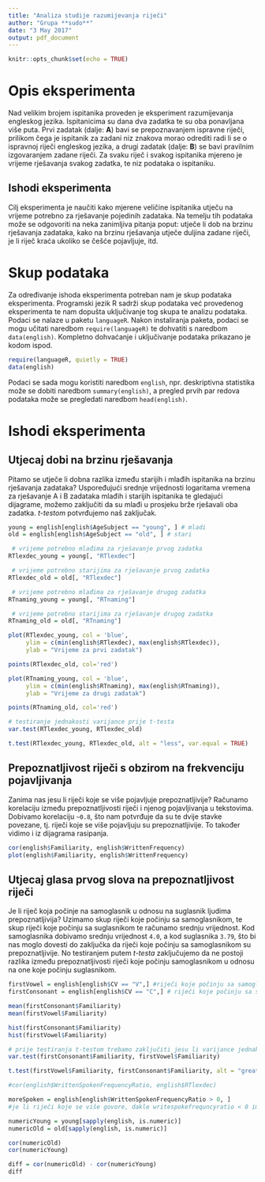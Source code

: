 ```yaml
---
title: "Analiza studije razumijevanja riječi"
author: "Grupa **sudo**"
date: "3 May 2017"
output: pdf_document
---
```


```r
knitr::opts_chunk$set(echo = TRUE)
```

# Opis eksperimenta

Nad velikim brojem ispitanika proveden je eksperiment razumijevanja engleskog jezika. Ispitanicima su dana dva zadatka te su oba ponavljana više puta. Prvi zadatak (dalje: **A**) bavi se prepoznavanjem ispravne riječi, prilikom čega je ispitanik za zadani niz znakova morao odrediti radi li se o ispravnoj riječi engleskog jezika, a drugi zadatak (dalje: **B**) se bavi pravilnim izgovaranjem zadane riječi. Za svaku riječ i svakog ispitanika mjereno je vrijeme rješavanja svakog zadatka, te niz podataka o ispitaniku.

## Ishodi eksperimenta

Cilj eksperimenta je naučiti kako mjerene veličine ispitanika utječu na vrijeme potrebno za rješavanje pojedinih zadataka. Na temelju tih podataka može se odgovoriti na neka zanimljiva pitanja poput: utječe li dob na brzinu rješavanja zadataka, kako na brzinu rješavanja utječe duljina zadane riječi, je li riječ kraća ukoliko se češće pojavljuje, itd.

# Skup podataka

Za određivanje ishoda eksperimenta potreban nam je skup podataka eksperimenta. Programski jezik R sadrži skup podataka već provedenog eksperimenta te nam dopušta uključivanje tog skupa te analizu podataka. Podaci se nalaze u paketu `languageR`. Nakon instaliranja paketa, podaci se mogu učitati naredbom `require(languageR)` te dohvatiti s naredbom `data(english)`. Kompletno dohvaćanje i uključivanje podataka prikazano je kodom ispod.

```r
require(languageR, quietly = TRUE)
data(english)
```

Podaci se sada mogu koristiti naredbom `english`, npr. deskriptivna statistika može se dobiti naredbom `summary(english)`, a pregled prvih par redova podataka može se pregledati naredbom `head(english)`.

# Ishodi eksperimenta

## Utjecaj dobi na brzinu rješavanja

Pitamo se utječe li dobna razlika između starijih i mlađih ispitanika na brzinu rješavanja zadataka? Uspoređujući srednje vrijednosti logaritama vremena za rješavanje A i B zadataka mlađih i starijih ispitanika te gledajući dijagrame, možemo zaključiti da su mlađi u prosjeku brže rješavali oba zadatka. *t-testom* potvrđujemo naš zaključak.

```r
young = english[english$AgeSubject == "young", ] # mladi
old = english[english$AgeSubject == "old", ] # stari

 # vrijeme potrebno mlađima za rješavanje prvog zadatka
RTlexdec_young = young[, "RTlexdec"]

 # vrijeme potrebno starijima za rješavanje prvog zadatka
RTlexdec_old = old[, "RTlexdec"]

 # vrijeme potrebno mlađima za rješavanje drugog zadatka
RTnaming_young = young[, "RTnaming"]

 # vrijeme potrebno starijima za rješavanje drugog zadatka
RTnaming_old = old[, "RTnaming"]

plot(RTlexdec_young, col = 'blue', 
     ylim = c(min(english$RTlexdec), max(english$RTlexdec)),
     ylab = "Vrijeme za prvi zadatak")

points(RTlexdec_old, col='red')

plot(RTnaming_young, col = 'blue', 
     ylim = c(min(english$RTnaming), max(english$RTnaming)),
     ylab = "Vrijeme za drugi zadatak")

points(RTnaming_old, col='red')

# testiranje jednakosti varijance prije t-testa
var.test(RTlexdec_young, RTlexdec_old)

t.test(RTlexdec_young, RTlexdec_old, alt = "less", var.equal = TRUE)

```

## Prepoznatljivost riječi s obzirom na frekvenciju pojavljivanja

Zanima nas jesu li riječi koje se više pojavljuje prepoznatljivije? Računamo korelaciju između prepoznatljivosti riječi i njenog pojavljivanja u tekstovima. Dobivamo korelaciju `~0.8`, što nam potvrđuje da su te dvije stavke povezane, tj. riječi koje se više pojavljuju su prepoznatljivije. To također vidimo i iz dijagrama rasipanja.

```r
cor(english$Familiarity, english$WrittenFrequency)
plot(english$Familiarity, english$WrittenFrequency)
```

## Utjecaj glasa prvog slova na prepoznatljivost riječi

Je li riječ koja počinje na samoglasnik u odnosu na suglasnik ljudima prepoznatljivija? Uzimamo skup riječi koje počinju sa samoglasnikom, te skup riječi koje počinju sa suglasnikom te računamo srednju vrijednost. Kod samoglasnika dobivamo srednju vrijednost `4.0`, a kod suglasnika `3.79`, što bi nas moglo dovesti do zaključka da riječi koje počinju sa samoglasnikom su prepoznatljivije. No testiranjem putem *t-testa* zaključujemo da ne postoji razlika između prepoznatljivosti riječi koje počinju samoglasnikom u odnosu na one koje počinju suglasnikom.

```r
firstVowel = english[english$CV == "V",] #riječi koje počinju sa samoglasnikom
firstConsonant = english[english$CV == "C",] # riječi koje počinju sa suglasnikom

mean(firstConsonant$Familiarity)
mean(firstVowel$Familiarity)

hist(firstConsonant$Familiarity)
hist(firstVowel$Familiarity)

# prije testiranja t-testom trebamo zaključiti jesu li varijance jednake u oba slučaja
var.test(firstConsonant$Familiarity, firstVowel$Familiarity)

t.test(firstVowel$Familiarity, firstConsonant$Familiarity, alt = "greater", var.equal = TRUE)
```

```r
#cor(english$WrittenSpokenFrequencyRatio, english$RTlexdec)

moreSpoken = english[english$WrittenSpokenFrequencyRatio > 0, ]
#je li riječi koje se više govore, dakle writespokefrequncyratio < 0 imaju i veći rezultat na RTnamingu
```

```r
numericYoung = young[sapply(english, is.numeric)]
numericOld = old[sapply(english, is.numeric)]

cor(numericOld)
cor(numericYoung)

diff = cor(numericOld) - cor(numericYoung)
diff
```